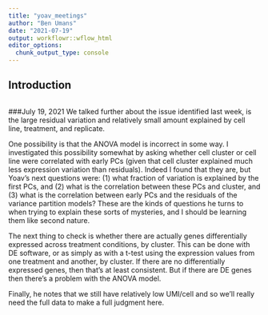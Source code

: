 ```yaml
---
title: "yoav_meetings"
author: "Ben Umans"
date: "2021-07-19"
output: workflowr::wflow_html
editor_options:
  chunk_output_type: console
---
```


## Introduction

```r

```
###July 19, 2021
We talked further about the issue identified last week, is the large residual variation and relatively small amount explained by cell line, treatment, and replicate.  

One possibility is that the ANOVA model is incorrect in some way.  I investigated this possibility somewhat by asking whether cell cluster or cell line were correlated with early PCs (given that cell cluster explained much less expression variation than residuals).  Indeed I found that they are, but Yoav's next questions were: (1) what fraction of variation is explained by the first PCs, and (2) what is the correlation between these PCs and cluster, and (3) what is the correlation between early PCs and the residuals of the variance partition models?  These are the kinds of questions he turns to when trying to explain these sorts of mysteries, and I should be learning them like second nature.

The next thing to check is whether there are actually genes differentially expressed across treatment conditions, by cluster.  This can be done with DE software, or as simply as with a t-test using the expression values from one treatment and another, by cluster.  If there are no differentially expressed genes, then that's at least consistent.  But if there are DE genes then there's a problem with the ANOVA model.

Finally, he notes that we still have relatively low UMI/cell and so we'll really need the full data to make a full judgment here.
